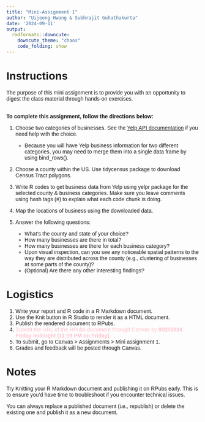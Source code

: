 ```yaml
---
title: "Mini-Assignment 1"
author: "Uijeong Hwang & Subhrajit Guhathakurta"
date: '2024-09-11'
output:
  rmdformats::downcute:
    downcute_theme: "chaos"
    code_folding: show
---
```


<style type="text/css">
  body{
  font-family: Arial;
  }
</style>

# Instructions
The purpose of this mini assignment is to provide you with an opportunity to digest the class material through hands-on exercises. 
<br><br>

**To complete this assignment, follow the directions below:**  

1. Choose two categories of businesses. See the [Yelp API documentation](https://docs.developer.yelp.com/docs/resources-categories) if you need help with the choice.  
    * Because you will have Yelp business information for two different categories, you may need to merge them into a single data frame by using bind_rows().
    
2. Choose a county within the US. Use tidycensus package to download Census Tract polygons.

3. Write R codes to get business data from Yelp using yelpr package for the selected county & business categories. Make sure you leave comments using hash tags (#) to explain what each code chunk is doing.

4. Map the locations of business using the downloaded data.

5. Answer the following questions:
    * What's the county and state of your choice?
    * How many businesses are there in total?
    * How many businesses are there for each business category?
    *	Upon visual inspection, can you see any noticeable spatial patterns to the way they are distributed across the county (e.g., clustering of businesses at some parts of the county)?
    *	(Optional) Are there any other interesting findings?


# Logistics
1. Write your report and R code in a R Markdown document. 
2. Use the Knit button in R Studio to render it as a HTML document.
3. Publish the rendered document to RPubs.
4. <font color="pink">Submit the URL of the RPubs document through Canvas by **9/20/2024 Friday midnight (11:59 PM on Friday).** </font>
5. To submit, go to Canvas > Assignments > Mini assignment 1.
6. Grades and feedback will be posted through Canvas.



    
# Notes
Try Knitting your R Markdown document and publishing it on RPubs early. This is to ensure you'd have time to troubleshoot if you encounter technical issues.

You can always replace a published document (i.e., republish) or delete the existing one and publish it as a new document. 